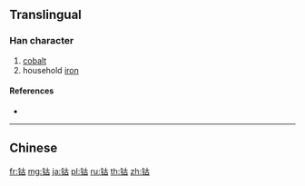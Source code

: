 {{character info/new}}
{{also|鈷}}
==Translingual==

===Han character===
{{Han char|rn=167|rad=钅|as=05|sn=10|four=|canj=CJR,OPJR,XCJR}}

# [[cobalt]]
# household [[iron]]

====References====
* {{Han ref|kx=1328.061|hdz=64183.040|uh=94B4|ud=38068}}

----

==Chinese==
{{zh-see|鈷}}

[[fr:钴]]
[[mg:钴]]
[[ja:钴]]
[[pl:钴]]
[[ru:钴]]
[[th:钴]]
[[zh:钴]]